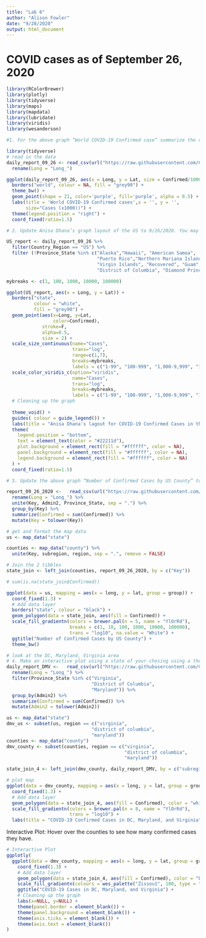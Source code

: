 ```yaml
---
title: "Lab 6"
author: "Alison Fowler"
date: "9/28/2020"
output: html_document
---
```


# COVID cases as of September 26, 2020

```r
library(RColorBrewer)
library(plotly)
library(tidyverse)
library(maps)
library(mapdata)
library(lubridate)
library(viridis)
library(wesanderson)
```

```r

#1. For the above graph “World COVID-19 Confirmed case” summarize the counts for each Country on the graph and update the graph to 9/26/2020. You may need to adjust the size of the points.

library(tidyverse)
# read in the data 
daily_report_09_26 <- read_csv(url("https://raw.githubusercontent.com/CSSEGISandData/COVID-19/master/csse_covid_19_data/csse_covid_19_daily_reports/09-26-2020.csv")) %>% 
  rename(Long = "Long_") 
```

```r
ggplot(daily_report_09_26, aes(x = Long, y = Lat, size = Confirmed/1000)) +
  borders("world", colour = NA, fill = "grey90") +
  theme_bw() +
  geom_point(shape = 21, color='purple', fill='purple', alpha = 0.5) +
  labs(title = 'World COVID-19 Confirmed cases',x = '', y = '',
       size="Cases (x1000))") +
  theme(legend.position = "right") +
  coord_fixed(ratio=1.5)
```

```r
# 2. Update Anisa Dhana’s graph layout of the US to 9/26/2020. You may need to adjust the size of the points.

US_report <- daily_report_09_26 %>% 
  filter(Country_Region == "US") %>% 
  filter (!Province_State %in% c("Alaska","Hawaii", "American Samoa",
                                 "Puerto Rico","Northern Mariana Islands", 
                                 "Virgin Islands", "Recovered", "Guam", "Grand Princess",
                                 "District of Columbia", "Diamond Princess"))

mybreaks <- c(1, 100, 1000, 10000, 100000)

ggplot(US_report, aes(x = Long, y = Lat)) +
  borders("state", 
          colour = "white", 
          fill = "grey90") +
  geom_point(aes(x=Long, y=Lat,
                 color=Confirmed),
             stroke=F, 
             alpha=0.5,
             size = 2) +
  scale_size_continuous(name="Cases", 
                        trans="log", 
                        range=c(1,7), 
                        breaks=mybreaks, 
                        labels = c("1-99", "100-999", "1,000-9,999", "10,000-99,999", "100,000+")) +
  scale_color_viridis_c(option="viridis",
                        name="Cases",
                        trans="log", 
                        breaks=mybreaks, 
                        labels = c("1-99", "100-999", "1,000-9,999", "10,000-99,999", "100,000+"))  +
  # Cleaning up the graph
  
  theme_void() + 
  guides( colour = guide_legend()) +
  labs(title = "Anisa Dhana's lagout for COVID-19 Confirmed Cases in the Continental US'") +
  theme(
    legend.position = "bottom",
    text = element_text(color = "#22211d"),
    plot.background = element_rect(fill = "#ffffff", color = NA), 
    panel.background = element_rect(fill = "#ffffff", color = NA), 
    legend.background = element_rect(fill = "#ffffff", color = NA)
  ) +
  coord_fixed(ratio=1.5)
```

```r

# 3. Update the above graph “Number of Confirmed Cases by US County” to 9/26/2020 and use a different color scheme or theme. 

report_09_26_2020 <-   read_csv(url("https://raw.githubusercontent.com/CSSEGISandData/COVID-19/master/csse_covid_19_data/csse_covid_19_daily_reports/04-02-2020.csv")) %>% 
  rename(Long = "Long_") %>% 
  unite(Key, Admin2, Province_State, sep = ".") %>% 
  group_by(Key) %>% 
  summarize(Confirmed = sum(Confirmed)) %>% 
  mutate(Key = tolower(Key))

# get and format the map data
us <- map_data("state")

counties <- map_data("county") %>% 
  unite(Key, subregion, region, sep = ".", remove = FALSE)

# Join the 2 tibbles
state_join <- left_join(counties, report_09_26_2020, by = c("Key"))

# sum(is.na(state_join$Confirmed))

ggplot(data = us, mapping = aes(x = long, y = lat, group = group)) + 
  coord_fixed(1.3) + 
  # Add data layer
  borders("state", colour = "black") +
  geom_polygon(data = state_join, aes(fill = Confirmed)) +
  scale_fill_gradientn(colors = brewer.pal(n = 5, name = "YlOrRd"),
                       breaks = c(1, 10, 100, 1000, 10000, 100000),
                       trans = "log10", na.value = "White") +
  ggtitle("Number of Confirmed Cases by US County") +
  theme_bw() 
```

```r
# look at the DC, Maryland, Virginia area
# 4. Make an interactive plot using a state of your chosing using a theme different from used in the above exammples.
daily_report_DMV <-   read_csv(url("https://raw.githubusercontent.com/CSSEGISandData/COVID-19/master/csse_covid_19_data/csse_covid_19_daily_reports/09-26-2020.csv")) %>% 
  rename(Long = "Long_") %>% 
  filter(Province_State %in% c("Virginia",
                               "District of Columbia",
                               "Maryland")) %>% 
  group_by(Admin2) %>% 
  summarize(Confirmed = sum(Confirmed)) %>% 
  mutate(Admin2 = tolower(Admin2))

us <- map_data("state")
dmv_us <- subset(us, region == c("virginia",
                               "district of columbia",
                               "maryland"))
counties <- map_data("county")
dmv_county <- subset(counties, region == c("virginia",
                                           "district of columbia",
                                           "maryland"))

state_join_4 <- left_join(dmv_county, daily_report_DMV, by = c("subregion" = "Admin2")) 

# plot map
ggplot(data = dmv_county, mapping = aes(x = long, y = lat, group = group)) + 
  coord_fixed(1.3) + 
  # Add data layer
  geom_polygon(data = state_join_4, aes(fill = Confirmed), color = "white") +
  scale_fill_gradientn(colors = brewer.pal(n = 8, name = "YlOrRd"),
                       trans = "log10") +
  labs(title = "COVID-19 Confirmed Cases in DC, Maryland, and Virginia")
```

Interactive Plot: Hover over the counties to see how many confirmed cases they have. 

```r
# Interactive Plot 
ggplotly(
  ggplot(data = dmv_county, mapping = aes(x = long, y = lat, group = group)) + 
    coord_fixed(1.3) + 
    # Add data layer
    geom_polygon(data = state_join_4, aes(fill = Confirmed), color = "black") +
    scale_fill_gradientn(colours = wes_palette("Zissou1", 100, type = "continuous")) +
    ggtitle("COVID-19 Cases in DC, Maryland, and Virginia") +
    # Cleaning up the graph
    labs(x=NULL, y=NULL) +
    theme(panel.border = element_blank()) +
    theme(panel.background = element_blank()) +
    theme(axis.ticks = element_blank()) +
    theme(axis.text = element_blank())
)
```
